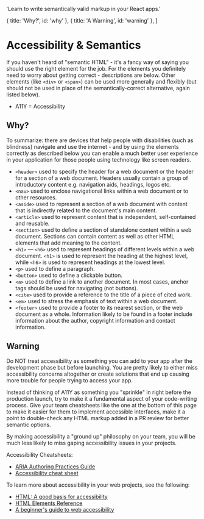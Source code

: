  'Learn to write semantically valid markup in your React apps.'

  { title: 'Why?', id: 'why' },
  { title: 'A Warning', id: 'warning' },
]

# Accessibility & Semantics

If you haven't heard of "semantic HTML" - it's a fancy way of saying you should use the right element for the job. For the elements you definitely need to worry about getting correct - descriptions are below. Other elements (like `<div>` or `<span>`) can be used more generally and flexibly (but should not be used in place of the semantically-correct alternative, again listed below).

- A11Y = Accessibility

## Why?

To summarize: there are devices that help people with disabilities (such as blindness) navigate and use the internet - and by using the elements correctly as described below you can enable a much better user experience in your application for those people using technology like screen readers.

- `<header>` used to specify the header for a web document or the header for a section of a web document. Headers usually contain a group of introductory content e.g. navigation aids, headings, logos etc.
- `<nav>` used to enclose navigational links within a web document or to other resources.
- `<aside>` used to represent a section of a web document with content that is indirectly related to the document's main content.
- `<article>` used to represent content that is independent, self-contained and reusable.
- `<section>` used to define a section of standalone content within a web document. Sections can contain content as well as other HTML elements that add meaning to the content.
- `<h1>` — `<h6>` used to represent headings of different levels within a web document. `<h1>` is used to represent the heading at the highest level, while `<h6>` is used to represent headings at the lowest level.
- `<p>` used to define a paragraph.
- `<button>` used to define a clickable button.
- `<a>` used to define a link to another document. In most cases, anchor tags should be used for navigating (not buttons).
- `<cite>` used to provide a reference to the title of a piece of cited work.
- `<em>` used to stress the emphasis of text within a web document.
- `<footer>` used to provide a footer to its nearest section, or the web document as a whole. Information likely to be found in a footer include information about the author, copyright information and contact information.

## Warning

Do NOT treat accessibility as something you can add to your app after the development phase but before launching. You are pretty likely to either miss accessibility concerns altogether or create solutions that end up causing more trouble for people trying to access your app.

Instead of thinking of A11Y as something you "sprinkle" in right before the production launch, try to make it a fundamental aspect of your code-writing process. Give your team cheatsheets like the one at the bottom of this page to make it easier for them to implement accessible interfaces, make it a point to double-check any HTML markup added in a PR review for better semantic options.

By making accessibility a "ground up" philosophy on your team, you will be much less likely to miss gaping accessibility issues in your projects.

Accessibility Cheatsheets:

- [ARIA Authoring Practices Guide](https://www.w3.org/WAI/ARIA/apg/patterns/)
- [Accessibility cheat sheet](https://learntheweb.courses/topics/accessibility-cheat-sheet/)

To learn more about accessibility in your web projects, see the following:

- [HTML: A good basis for accessibility](https://developer.mozilla.org/en-US/docs/Learn/Accessibility/HTML)
- [HTML Elements Reference](https://developer.mozilla.org/en-US/docs/Web/HTML/Element)
- [A beginner's guide to web accessibility](https://bootcamp.uxdesign.cc/beginners-guide-to-web-accessibility-514644750b0f)
